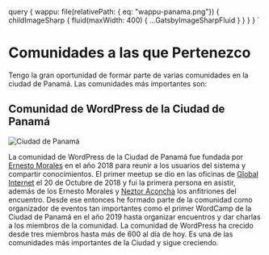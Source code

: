 
  query {
    wappu: file(relativePath: { eq: "wappu-panama.png"}) {
      childImageSharp {
        fluid(maxWidth: 400) {
          ...GatsbyImageSharpFluid
        }
      }
    }
  }
`

# Comunidades a las que Pertenezco

Tengo la gran oportunidad de formar parte de varias comunidades en la ciudad de Panamá. Las comunidades más importantes son:

## Comunidad de WordPress de la Ciudad de Panamá

<Img 
  fluid={props.data.wappu.childImageSharp.fluid}
  className="image-float-left"
  alt='Ciudad de Panamá'
/>

La comunidad de WordPress de la Ciudad de Panamá fue fundada por [Ernesto Morales](https://www.linkedin.com/in/ernestomorales/) en el año 2018 para reunir a los usuarios del sistema y compartir conocimientos. El primer meetup se dio en las oficinas de [Global Internet](https://globalinternet.com.pa/) el 20 de Octubre de 2018 y fui la primera persona en asistir, además de los Ernesto Morales y [Neztor Aconcha](https://www.linkedin.com/in/neztorweb/) los anfitriones del encuentro. Desde ese entonces he formado parte de la comunidad como organizador de eventos tan importantes como el primer WordCamp de la Ciudad de Panamá en el año 2019 hasta organizar encuentros y dar charlas a los miembros de la comunidad. La comunidad de WordPress ha crecido desde tres miembros hasta más de 600 al día de hoy. Es una de las comunidades más importantes de la Ciudad y sigue creciendo.

